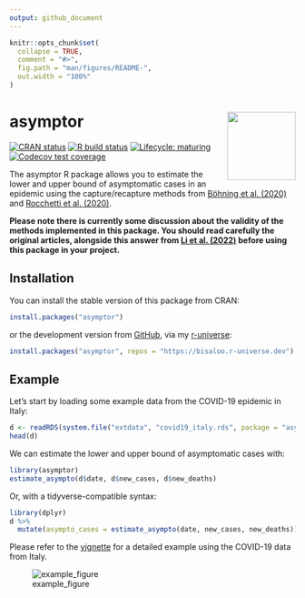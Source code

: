 ```yaml
---
output: github_document
---
```


<!-- README.md is generated from README.Rmd. Please edit that file -->

```r
knitr::opts_chunk$set(
  collapse = TRUE,
  comment = "#>",
  fig.path = "man/figures/README-",
  out.width = "100%"
)
```

# asymptor <img src="man/figures/logo.gif" align="right" alt="" width="120" />

<!-- badges: start -->
[![CRAN status](https://www.r-pkg.org/badges/version-ago/asymptor)](https://CRAN.R-project.org/package=asymptor)
[![R build status](https://github.com/Bisaloo/asymptor/workflows/R-CMD-check/badge.svg)](https://github.com/Bisaloo/asymptor/actions)
[![Lifecycle: maturing](https://img.shields.io/badge/lifecycle-maturing-blue.svg)](https://www.tidyverse.org/lifecycle/#maturing)
[![Codecov test coverage](https://codecov.io/gh/Bisaloo/asymptor/branch/main/graph/badge.svg)](https://codecov.io/gh/Bisaloo/asymptor?branch=main)
<!-- badges: end -->

The asymptor R package allows you to estimate the lower and upper bound of
asymptomatic cases in an epidemic using the capture/recapture methods from
[Böhning et al. (2020)](https://doi.org/10.1016/j.ijid.2020.06.009) and
[Rocchetti et al. (2020)](https://doi.org/10.1101/2020.07.14.20153445).

**Please note there is currently some discussion about the validity of the
methods implemented in this package. You should read carefully the original
articles, alongside this answer from [Li et al.
(2022)](https://doi.org/10.48550/arXiv.2209.11334) before using this package in
your project.**

## Installation

You can install the stable version of this package from CRAN:

```r
install.packages("asymptor")
```

or the development version from [GitHub](https://github.com/bisaloo), via my 
[r-universe](https://bisaloo.r-universe.dev/):

```r
install.packages("asymptor", repos = "https://bisaloo.r-universe.dev")
```

## Example

Let's start by loading some example data from the COVID-19 epidemic in Italy:

```r
d <- readRDS(system.file("extdata", "covid19_italy.rds", package = "asymptor"))
head(d)
```

We can estimate the lower and upper bound of asymptomatic cases with:

```r
library(asymptor)
estimate_asympto(d$date, d$new_cases, d$new_deaths)
```

Or, with a tidyverse-compatible syntax:

```r
library(dplyr)
d %>%
  mutate(asympto_cases = estimate_asympto(date, new_cases, new_deaths))
```

Please refer to the
[vignette](https://bisaloo.github.io/asymptor/articles/example.html) for a
detailed example using the COVID-19 data from Italy.

![example_figure](https://bisaloo.github.io/asymptor/articles/example_files/figure-html/example_fig-1.png)
